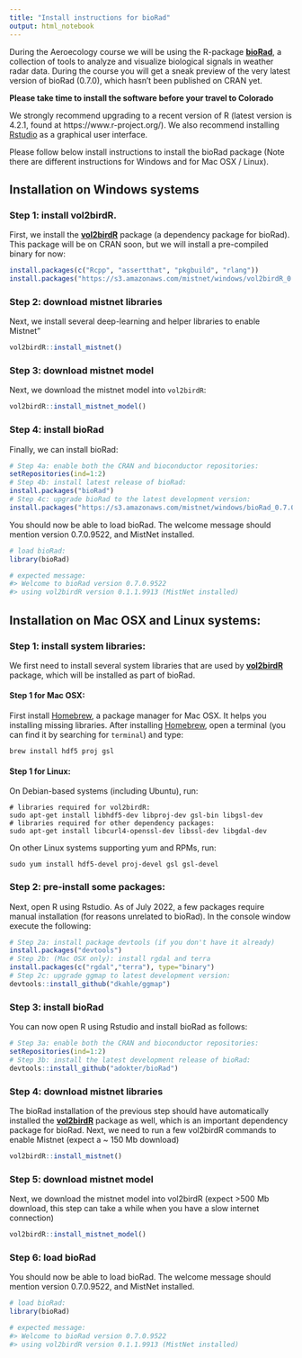 ```yaml
---
title: "Install instructions for bioRad"
output: html_notebook
---
```

During the Aeroecology course we will be using the R-package **[bioRad]( https://adokter.github.io/bioRad)**, a collection of tools to analyze and visualize biological signals in weather radar data. During the course you will get a sneak preview of the very latest version of bioRad (0.7.0), which hasn't been published on CRAN yet.

**Please take time to install the software before your travel to Colorado**

We strongly recommend upgrading to a recent version of R (latest version is 4.2.1, found at https://www.r-project.org/). We also recommend installing [Rstudio](https://www.rstudio.com/products/rstudio/) as a graphical user interface.

Please follow below install instructions to install the bioRad package (Note there are different instructions for Windows and for Mac OSX / Linux).

## Installation on Windows systems

### Step 1: install vol2birdR.
First, we install the **[vol2birdR](https://adriaandokter.com/vol2birdR/)** package (a dependency package for bioRad). This package will be on CRAN soon, but we will install a pre-compiled binary for now:
```r
install.packages(c("Rcpp", "assertthat", "pkgbuild", "rlang"))
install.packages("https://s3.amazonaws.com/mistnet/windows/vol2birdR_0.1.1.9913.zip",repos=NULL)
```

### Step 2: download mistnet libraries
Next, we install several deep-learning and helper libraries to enable Mistnet"
```r
vol2birdR::install_mistnet()
```

### Step 3: download mistnet model
Next, we download the mistnet model into `vol2birdR`:
```r
vol2birdR::install_mistnet_model()
```

### Step 4: install bioRad
Finally, we can install bioRad:
```r
# Step 4a: enable both the CRAN and bioconductor repositories:
setRepositories(ind=1:2)
# Step 4b: install latest release of bioRad:
install.packages("bioRad")
# Step 4c: upgrade bioRad to the latest development version:
install.packages("https://s3.amazonaws.com/mistnet/windows/bioRad_0.7.0.9522.zip", repos=NULL)
```

You should now be able to load bioRad. The welcome message should mention version 0.7.0.9522, and MistNet installed.
```r
# load bioRad:
library(bioRad)

# expected message:
#> Welcome to bioRad version 0.7.0.9522
#> using vol2birdR version 0.1.1.9913 (MistNet installed)
```

## Installation on Mac OSX and Linux systems:

### Step 1: install system libraries:
We first need to install several system libraries that are used by **[vol2birdR](https://adriaandokter.com/vol2birdR/)** package, which will be installed as part of bioRad. 

#### Step 1 for Mac OSX:
First install [Homebrew](https://brew.sh/), a package manager for Mac OSX. It helps you installing missing libraries. After installing [Homebrew](https://brew.sh/), open a terminal (you can find it by searching for `terminal`) and type:

```
brew install hdf5 proj gsl
```

#### Step 1 for Linux:
On Debian-based systems (including Ubuntu), run:
```
# libraries required for vol2birdR:
sudo apt-get install libhdf5-dev libproj-dev gsl-bin libgsl-dev
# libraries required for other dependency packages:
sudo apt-get install libcurl4-openssl-dev libssl-dev libgdal-dev
```

On other Linux systems supporting yum and RPMs, run:
```
sudo yum install hdf5-devel proj-devel gsl gsl-devel
```
### Step 2: pre-install some packages:
Next, open R using Rstudio. As of July 2022, a few packages require manual installation (for reasons unrelated to bioRad). In the console window execute the following:
```r
# Step 2a: install package devtools (if you don't have it already)
install.packages("devtools")
# Step 2b: (Mac OSX only): install rgdal and terra
install.packages(c("rgdal","terra"), type="binary")
# Step 2c: upgrade ggmap to latest development version:
devtools::install_github("dkahle/ggmap")
```

### Step 3: install bioRad
You can now open R using Rstudio and install bioRad as follows:
```r
# Step 3a: enable both the CRAN and bioconductor repositories:
setRepositories(ind=1:2)
# Step 3b: install the latest development release of bioRad:
devtools::install_github("adokter/bioRad")
```

### Step 4: download mistnet libraries
The bioRad installation of the previous step should have automatically installed the **[vol2birdR](https://adriaandokter.com/vol2birdR/)** package as well, which is an important dependency package for bioRad. Next, we need to run a few vol2birdR commands to enable Mistnet (expect a ~ 150 Mb download)
```r
vol2birdR::install_mistnet()
```

### Step 5: download mistnet model
Next, we download the mistnet model into vol2birdR (expect >500 Mb download, this step can take a while when you have a slow internet connection)
```r
vol2birdR::install_mistnet_model()
```

### Step 6: load bioRad
You should now be able to load bioRad. The welcome message should mention version 0.7.0.9522, and MistNet installed.
```r
# load bioRad:
library(bioRad)

# expected message:
#> Welcome to bioRad version 0.7.0.9522
#> using vol2birdR version 0.1.1.9913 (MistNet installed)
```
